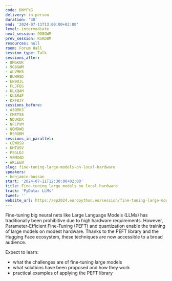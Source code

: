 ```yaml
---
code: DNYFYG
delivery: in-person
duration: '30'
end: '2024-07-11T13:00:00+02:00'
level: intermediate
next_session: 9G8GWM
prev_session: RSRDBM
resources: null
room: Forum Hall
session_type: Talk
sessions_after:
- 8MGKUK
- 9G8GWM
- ALVMH3
- BUH9SD
- EN98JL
- FLJFEG
- KLXQAM
- KUABAE
- KXF8JY
sessions_before:
- A3QRK3
- CMETS8
- NDUKDX
- NFCPVM
- QQMDWQ
- RSRDBM
sessions_in_parallel:
- CEW8S9
- KHTUSV
- PSGLDJ
- VFMXAD
- WKLEEW
slug: fine-tuning-large-models-on-local-hardware
speakers:
- benjamin-bossan
start: '2024-07-11T12:30:00+02:00'
title: Fine-tuning large models on local hardware
track: 'PyData: LLMs'
tweet: ''
website_url: https://ep2024.europython.eu/session/fine-tuning-large-models-on-local-hardware
---
```


Fine-tuning big neural nets like Large Language Models (LLMs) has traditionally been prohibitive due to high hardware requirements. However, Parameter-Efficient Fine-Tuning (PEFT) and quantization enable the training of large models on modest hardware. Thanks to the PEFT library and the Hugging Face ecosystem, these techniques are now accessible to a broad audience.

Expect to learn:

- what the challenges are of fine-tuning large models
- what solutions have been proposed and how they work
- practical examples of applying the PEFT library
